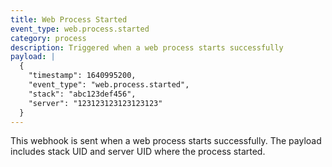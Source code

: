 ```yaml
---
title: Web Process Started
event_type: web.process.started
category: process
description: Triggered when a web process starts successfully
payload: |
  {
    "timestamp": 1640995200,
    "event_type": "web.process.started",
    "stack": "abc123def456",
    "server": "123123123123123123"
  }
---
```


This webhook is sent when a web process starts successfully. The payload includes stack UID and server UID where the process started.